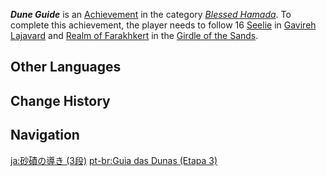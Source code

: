 {{Achievement Infobox
|title        = Dune Guide
|id           = 80242
|order id     = 223
|category     = Blessed Hamada
|description  = Follow 16 [[Seelie]] in [[Gavireh Lajavard]] and [[Realm of Farakhkert]] to their Seelie Courts.
|requirements = 
|primogems    = 20
|tracking     = Tracks the amount of Seelie found.
|topic        = Seelie
|hidden       = 
|set          = Dune Guide
|tier         = 3
|tiers_total  = 3
}}
'''''Dune Guide''''' is an [[Achievement]] in the category ''[[Blessed Hamada]]''. To complete this achievement, the player needs to follow 16 [[Seelie]] in [[Gavireh Lajavard]] and [[Realm of Farakhkert]] in the [[Girdle of the Sands]].
<!--
==Gameplay Notes==
* 

==Trivia==
* 

==Gallery==
{{Preview
|size=300px
|file=
|caption=
}}

==Video Guides==
{{EVT
|video1   = 
|caption1 = 
}}
-->
==Other Languages==
{{Other Languages|Transclude = Dune Guide}}

==Change History==
{{Change History|3.6}}
<!--
==References==
{{Reflist}}
-->
==Navigation==
{{Achievement Navbox}}

[[ja:砂磧の導き (3段)]]
[[pt-br:Guia das Dunas (Etapa 3)]]